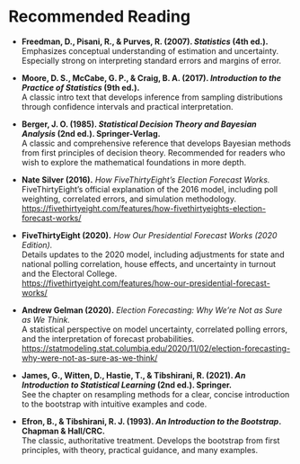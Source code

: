 # Recommended Reading  {.unnumbered}

- **Freedman, D., Pisani, R., & Purves, R. (2007). _Statistics_ (4th ed.).**  
  Emphasizes conceptual understanding of estimation and uncertainty. Especially strong on interpreting standard errors and margins of error.

- **Moore, D. S., McCabe, G. P., & Craig, B. A. (2017). _Introduction to the Practice of Statistics_ (9th ed.).**  
  A classic intro text that develops inference from sampling distributions through confidence intervals and practical interpretation.

- **Berger, J. O. (1985). *Statistical Decision Theory and Bayesian Analysis* (2nd ed.). Springer-Verlag.**  
  A classic and comprehensive reference that develops Bayesian methods from first principles of decision theory. Recommended for readers who wish to explore the mathematical foundations in more depth.

- **Nate Silver (2016).** *How FiveThirtyEight's Election Forecast Works.*  
  FiveThirtyEight's official explanation of the 2016 model, including poll weighting, correlated errors, and simulation methodology.  
  [https://fivethirtyeight.com/features/how-fivethirtyeights-election-forecast-works/](https://fivethirtyeight.com/features/how-fivethirtyeights-election-forecast-works/)

- **FiveThirtyEight (2020).** *How Our Presidential Forecast Works (2020 Edition).*  
  Details updates to the 2020 model, including adjustments for state and national polling correlation, house effects, and uncertainty in turnout and the Electoral College.  
  [https://fivethirtyeight.com/features/how-our-presidential-forecast-works/](https://fivethirtyeight.com/features/how-our-presidential-forecast-works/)

- **Andrew Gelman (2020).** *Election Forecasting: Why We're Not as Sure as We Think.*  
  A statistical perspective on model uncertainty, correlated polling errors, and the interpretation of forecast probabilities.  
  [https://statmodeling.stat.columbia.edu/2020/11/02/election-forecasting-why-were-not-as-sure-as-we-think/](https://statmodeling.stat.columbia.edu/2020/11/02/election-forecasting-why-were-not-as-sure-as-we-think/)

- **James, G., Witten, D., Hastie, T., & Tibshirani, R. (2021). _An Introduction to Statistical Learning_ (2nd ed.). Springer.**  
   See the chapter on resampling methods for a clear, concise introduction to the bootstrap with intuitive examples and code.

- **Efron, B., & Tibshirani, R. J. (1993). _An Introduction to the Bootstrap_. Chapman & Hall/CRC.**  
  The classic, authoritative treatment. Develops the bootstrap from first principles, with theory, practical guidance, and many examples.

